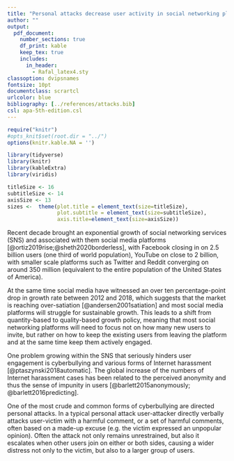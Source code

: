 ```yaml
---
title: "Personal attacks decrease user activity in social networking platforms"
author: ""
output:
  pdf_document:
    number_sections: true
    df_print: kable 
    keep_tex: true
    includes:
      in_header:
        - Rafal_latex4.sty
classoption: dvipsnames
fontsize: 10pt
documentclass: scrartcl
urlcolor: blue
bibliography: [../references/attacks.bib]
csl: apa-5th-edition.csl
---
```


```r
require("knitr")
#opts_knit$set(root.dir = "../")
options(knitr.kable.NA = '')

library(tidyverse)
library(knitr)
library(kableExtra)
library(viridis)

titleSize <- 16
subtitleSize <- 14
axisSize <- 13
sizes <-  theme(plot.title = element_text(size=titleSize), 
                plot.subtitle = element_text(size=subtitleSize),
                axis.title=element_text(size=axisSize))
```

<!-- Discussion of reviews -->
<!-- https://docs.google.com/document/d/13j9TBuyH_Xr9GR6TIGnb7bTzjyNcPVVGroEbDYleN7o/edit -->



<!--   - "\\normalsize Rafal Urbaniak ([LoPSE research group](http://lopsegdansk.blogspot.com/p/lopse-team.html), University of Gdansk)" -->
<!--   - "\\normalsize Michał Ptaszyński (Kitami Institute of Technology)" -->
<!--   - "\\normalsize Patrycja Tempska, Gniewosz Leliwa, Maciej Brochocki, Michał Wroczyński  (Samurai Labs)"  -->

\vspace{-2mm}

\begin{abstract}
\noindent \textbf{Abstract.} 
We conduct a large scale data-driven analysis of the effects of online personal attacks on social media user activity. First, we perform a thorough overview of the literature on the influence of social media on user behavior, especially on the impact that negative and aggressive behaviors, such as harassment and cyberbullying, have on users’ engagement in online media platforms. The majority of previous research were  small-scale self-reported studies, which is their limitation. This motivates our data-driven study. We perform a large-scale analysis of messages from Reddit, a discussion website, for a period of two weeks, involving 182,528 posts or comments to posts by 148,317 users. To efficiently collect and analyze the data we apply a high-precision personal attack detection technology. We analyze the obtained data from three perspectives: (i) classical statistical methods, (ii) Bayesian estimation, and (iii) model-theoretic analysis. The three perspectives agree: personal attacks decrease the victims’ activity.
The results can be interpreted as an important signal to social media platforms and policy makers that leaving personal attacks unmoderated is quite likely to disengage the users and in effect depopulate the platform. On the other hand, application of cyberviolence detection technology in combination with various mitigation techniques could improve and strengthen the user community. As more of our lives is taking place online, keeping the virtual space inclusive for all users becomes an important problem which online media platforms need to face.


\vspace{4mm}


\noindent \textbf{Keywords:} verbal aggression online, personal attacks, social media, artificial intelligence, online engagement



\vspace{4mm}


\noindent \textbf{Significance.} Despite many efforts put into researching and preventing online aggression, it is still commonplace in cyber-encounters. Experiencing cyberbullying and harassment has been shown to lead to depression, feeling of hopelessness, and social media fatigue. People who experienced online harassment also reported disengagement and stopping using the services in which undesirable behavior occurred. Unfortunately, the existing literature and nearly whole body of research mostly studies the effects of verbal aggression on well-being relying only on self-reported data. Therefore it is often unclear if being subject to verbal aggression extends its effects on the behavioral level beyond the self-reported effects. We observe,  using a large-scale data-driven analysis, that experiencing verbal aggression online in the form of personal attacks indeed substantially decreases the victims’ activity.

\vspace{2mm}


\noindent \textbf{Disclaimer.} During the course of the study, we have utilized content that is publicly available on \textsf{Reddit.com} and can be accessed via the \textsf{Reddit} API or other similar technologies. This study was not  interventional research. Moreover,  although Reddit usernames are anonymous and usually do not display any personal information, we have additionally anonymized each one of them.  For these reasons, no informed consent was required (following point 8.05 of the \emph{Ethical Principles of Psychologists and Code of Conduct} of the American Psychological Association).
\normalsize

\thispagestyle{empty}

\end{abstract}






\section{Introduction}
\label{intro}





<!-- We conduct a large scale data-driven analysis of the effects of online personal attacks on social media user activity. First, we perform a broad and thorough overview of the literature on the influence of social media on user behavior, especially on the impact  negative and aggressive behaviors encountered online, such as harassment and cyberbullying, have on  users' engagement in online media platforms. As our overview reveals,  the majority of previous research was based on small-scale self-reported studies, which have their limitations. This motivates our data-driven study of  the effect of personal attacks on user activity. We perform an in-depth large-scale analysis of messages from Reddit, a popular social media platform, for a period of two weeks, involving 182,528 posts or comments to posts by 148,317 users. To efficiently collect and analyze the large-scale data we apply a high-precision personal attack detection technology. We analyze the obtained data from three perspectives: (i)  classical statistical methods, (ii) Bayesian estimation with skeptical priors, and (iii) model-theoretic analysis of the effects of personal attacks on user activity. The three perspectives agree:  personal attacks decrease the victims' activity.  -->

<!-- The results can be interpreted as an important signal to social media platforms and policy makers that leaving personal attacks unmoderated is quite likely to disengage the users and in effect  depopulate  the platform, which will directly influence the SNS providers' revenue. On the other hand, application of automated personal attack detection technology, such as  the one applied in this study, in combination with various mitigation techniques, such as empathetic reactions, could improve and strengthen the user community. As more and more of our lives is taking place online, keeping the virtual space inclusive and livable for all users becomes an important problem which all online media platforms will need to face in the near future. -->



<!-- \textsf{Samurai Labs} contributed 3000 PLN to the funding of this research. \textsf{Samurai Labs} prepared the raw data and results of personal attack recognition, and provided the humanpower to manually check which of 540 outliers  (even after the initial filtering out of bots) were bots. Some computing power was provided by National Science Center research grant number 2016/22/E/HS1/00304. Study design, \textsf{R} code, statistical analyses, their explanation and visualizations are due to Rafal Urbaniak (who has no interest in results going one way or the other, and no incentives related to any specific outcome were involved), theoretical discussion and further editorial work on the manuscript are  joint effort. FUll .Rmd file with analysis code and anonymized datasets is available at \url{add}.\rt{provide once accepted for publication}\,   -->

Recent decade brought an exponential growth of social networking services (SNS) and associated with them social media platforms [@ortiz2019rise;@sheth2020borderless], with Facebook\footnote{\url{https://www.facebook.com/}} closing in on 2.5 billion users (one third of world population), YouTube\footnote{\url{https://www.youtube.com/}} on close to 2 billion, with smaller scale platforms such as Twitter\footnote{\url{https://www.twitter.com/}} and Reddit\footnote{\url{https://www.reddit.com/}} converging on around 350 million (equivalent to the entire population of the United States of America). 

At the same time social media have witnessed an over ten percentage-point drop in growth rate between 2012 and 2018,\footnote{\url{https://www.searchenginejournal.com/growth-social-media-v-3-0-infographic/}} which suggests that the market is reaching over-satiation [@andersen2001satiation] and most social media platforms will struggle for  sustainable growth.
This leads to a shift from quantity-based to quality-based growth policy, meaning that most social networking platforms will need to focus not on how many new users to invite, but rather on how to keep the existing users from leaving the platform and at the same time keep them actively engaged.

One problem growing within the SNS that  seriously hinders user engagement is  cyberbullying and various forms of Internet harassment [@ptaszynski2018automatic]. The global increase of the numbers of Internet harassment cases has been related to the perceived anonymity and thus the sense of impunity in users [@barlett2015anonymously; @barlett2016predicting]. 

One of the most crude and common forms of cyberbullying are directed personal attacks. In a typical personal attack user-attacker directly verbally attacks user-victim with a harmful comment, or a set of harmful comments, often based on a made-up excuse (e.g. the victim expressed an unpopular opinion). Often the attack not only remains unrestrained, but also it escalates when other users join on either or both sides, causing a wider distress not only to the victim, but also to a larger group of users. 



\newpage

\section*{References}





